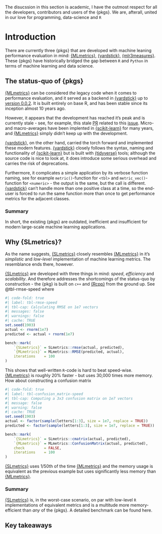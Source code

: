 ::: {.callout-note}
The disucssion in this section is academic, I have the outmost respect for all the developers, contributors and users of the {pkgs}. We are, afterall, united in our love for programming, data-science and `R`
:::

# Introduction {#sec-introduction}

There are currently three {pkgs} that are developed with machine leaning performance evaluation in mind: [{MLmetrics}](https://github.com/yanyachen/MLmetrics), [{yardstick}](https://github.com/tidymodels/yardstick), [{mlr3measures}](https://github.com/mlr-org/mlr3measures). These {pkgs} have historically bridged the gap between `R` and `Python` in terms of machine learning and data science.

## The status-quo of {pkgs}

[{MLmetrics}](https://github.com/yanyachen/MLmetrics) can be considered *the* legacy code when it comes to performance evaluation, and it served as a backend in [{yardstick}](https://github.com/tidymodels/yardstick) up to [version 0.0.2](https://yardstick.tidymodels.org/news/index.html#yardstick-002). It is built entirely on base R, and has been stable since its inception almost 10 years ago.

However, it appears that the development has reached it's peak and is currently stale - see, for example, this stale [PR](https://github.com/yanyachen/MLmetrics/pull/3) related to this [issue](https://github.com/yanyachen/MLmetrics/issues/2). Micro- and macro-averages have been implented in [{scikit-learn}](https://github.com/scikit-learn/scikit-learn) for many years, and [{MLmetrics}](https://github.com/yanyachen/MLmetrics) simply didn't keep up with the development.

[{yardstick}](https://github.com/tidymodels/yardstick), on the other hand, carried the torch forward and implemented these modern features. [{yardstick}](https://github.com/tidymodels/yardstick) closely follows the syntax, naming and functionality of [{scikit-learn}](https://github.com/scikit-learn/scikit-learn) but is built with [{tidyverse}](https://github.com/tidyverse) tools; although the source code is nice to look at, it does introduce some serious overhead and carries the risk of deprecations.

Furthermore, it complicates a simple application by its verbose function naming, see for example `metric()`-function for `<tbl>` and `metric_vec()`-function for `<numeric>` - the output is the same, but the call is different. [{yardstick}](https://github.com/tidymodels/yardstick) can't handle more than one positive class at a time, so the end-user is forced to run the same function more than once to get performance metrics for the adjacent classes.

### Summary

In short, the existing {pkgs} are outdated, inefficient and insufficient for modern large-scale machine learning applications.

## Why {SLmetrics}?

As the name suggests, [{SLmetrics}](https://github.com/serkor1/SLmetrics) closely resembles [{MLmetrics}](https://github.com/yanyachen/MLmetrics) in it's *simplistic* and *low-level* implementation of machine learning metrics. The resemblance ends there, however.

[{SLmetrics}](https://github.com/serkor1/SLmetrics) are developed with three things in mind: *speed*, *efficiency* and *scalability*. And therefore addresses the shortcomings of the status-quo by construction - the {pkg} is built on `c++` and [{Rcpp}](https://github.com/RcppCore/Rcpp) from the ground up. See @tbl-rmse-speed where 

```r
#| code-fold: true
#| label: tbl-rmse-speed
#| tbl-cap: Calculating RMSE on 1e7 vectors
#| messages: false
#| warnings: false
#| cache: TRUE
set.seed(1903)
actual <- rnorm(1e7)
predicted <- actual + rnorm(1e7)

bench::mark(
    `{SLmetrics}` = SLmetrics::rmse(actual, predicted),
    `{MLmetrics}` = MLmetrics::RMSE(predicted, actual),
    iterations    = 100
)
```

This shows that well-written `R`-code is hard to beat speed-wise. [{MLmetrics}](https://github.com/yanyachen/MLmetrics) is roughly 20\% faster - but uses 30,000 times more memory. How about constructing a confusion matrix

```r
#| code-fold: true
#| label: tbl-confusion_matrix-speed
#| tbl-cap: Computing a 3x3 confusion matrix on 1e7 vectors
#| message: false
#| warning: false
#| cache: TRUE
set.seed(1903)
actual <- factor(sample(letters[1:3], size = 1e7, replace = TRUE))
predicted <- factor(sample(letters[1:3], size = 1e7, replace = TRUE))

bench::mark(
    `{SLmetrics}` = SLmetrics::cmatrix(actual, predicted),
    `{MLmetrics}` = MLmetrics::ConfusionMatrix(actual, predicted),
    check         = FALSE,
    iterations    = 100
)
```

[{SLmetrics}](https://github.com/serkor1/SLmetrics) uses 1/50th of the time [{MLmetrics}](https://github.com/yanyachen/MLmetrics) and the memory usage is equivalent as the previous example but uses significantly less memory than [{MLmetrics}](https://github.com/yanyachen/MLmetrics).

### Summary

[{SLmetrics}](https://github.com/serkor1/SLmetrics) is, in the worst-case scenario, on par with low-level `R` implementations of equivalent metrics and is a multitude more memory-efficient than *any* of the {pkgs}. A detailed benchmark can be found here.

## Key takeaways

